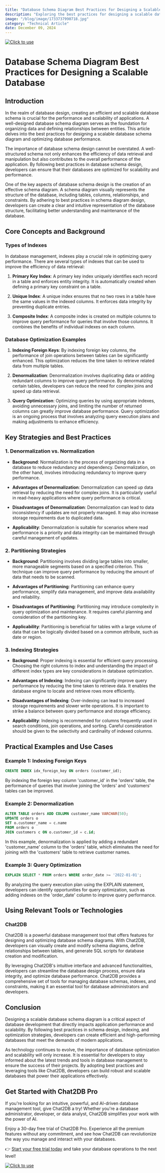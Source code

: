 ```yaml
---
title: "Database Schema Diagram Best Practices for Designing a Scalable Database"
description: "Exploring the best practices for designing a scalable database schema diagram and optimizing database performance."
image: "/blog/image/1733737990718.jpg"
category: "Technical Article"
date: December 09, 2024
---
```

[![Click to use](/image/blog/bg/chat2db1.png)](https://app.chat2db.ai/)
# Database Schema Diagram Best Practices for Designing a Scalable Database


<Authors date="December 09, 2024">
  <Author name="Jing" link="https://chat2db.ai" />
</Authors>

## Introduction

In the realm of database design, creating an efficient and scalable database schema is crucial for the performance and scalability of applications. A well-designed database schema diagram serves as the foundation for organizing data and defining relationships between entities. This article delves into the best practices for designing a scalable database schema diagram and optimizing database performance.

The importance of database schema design cannot be overstated. A well-structured schema not only enhances the efficiency of data retrieval and manipulation but also contributes to the overall performance of the application. By following best practices in database schema design, developers can ensure that their databases are optimized for scalability and performance.

One of the key aspects of database schema design is the creation of an effective schema diagram. A schema diagram visually represents the structure of the database, including tables, columns, relationships, and constraints. By adhering to best practices in schema diagram design, developers can create a clear and intuitive representation of the database structure, facilitating better understanding and maintenance of the database.

## Core Concepts and Background

### Types of Indexes

In database management, indexes play a crucial role in optimizing query performance. There are several types of indexes that can be used to improve the efficiency of data retrieval:

1. **Primary Key Index**: A primary key index uniquely identifies each record in a table and enforces entity integrity. It is automatically created when defining a primary key constraint on a table.

2. **Unique Index**: A unique index ensures that no two rows in a table have the same values in the indexed columns. It enforces data integrity by preventing duplicate entries.

3. **Composite Index**: A composite index is created on multiple columns to improve query performance for queries that involve those columns. It combines the benefits of individual indexes on each column.

### Database Optimization Examples

1. **Indexing Foreign Keys**: By indexing foreign key columns, the performance of join operations between tables can be significantly enhanced. This optimization reduces the time taken to retrieve related data from multiple tables.

2. **Denormalization**: Denormalization involves duplicating data or adding redundant columns to improve query performance. By denormalizing certain tables, developers can reduce the need for complex joins and speed up data retrieval.

3. **Query Optimization**: Optimizing queries by using appropriate indexes, avoiding unnecessary joins, and limiting the number of returned columns can greatly improve database performance. Query optimization is an ongoing process that involves analyzing query execution plans and making adjustments to enhance efficiency.

## Key Strategies and Best Practices

### 1. Denormalization vs. Normalization

- **Background**: Normalization is the process of organizing data in a database to reduce redundancy and dependency. Denormalization, on the other hand, involves introducing redundancy to improve query performance.

- **Advantages of Denormalization**: Denormalization can speed up data retrieval by reducing the need for complex joins. It is particularly useful in read-heavy applications where query performance is critical.

- **Disadvantages of Denormalization**: Denormalization can lead to data inconsistency if updates are not properly managed. It may also increase storage requirements due to duplicated data.

- **Applicability**: Denormalization is suitable for scenarios where read performance is a priority and data integrity can be maintained through careful management of updates.

### 2. Partitioning Strategies

- **Background**: Partitioning involves dividing large tables into smaller, more manageable segments based on a specified criterion. This technique can improve query performance by reducing the amount of data that needs to be scanned.

- **Advantages of Partitioning**: Partitioning can enhance query performance, simplify data management, and improve data availability and reliability.

- **Disadvantages of Partitioning**: Partitioning may introduce complexity in query optimization and maintenance. It requires careful planning and consideration of the partitioning key.

- **Applicability**: Partitioning is beneficial for tables with a large volume of data that can be logically divided based on a common attribute, such as date or region.

### 3. Indexing Strategies

- **Background**: Proper indexing is essential for efficient query processing. Choosing the right columns to index and understanding the impact of different index types are key considerations in database optimization.

- **Advantages of Indexing**: Indexing can significantly improve query performance by reducing the time taken to retrieve data. It enables the database engine to locate and retrieve rows more efficiently.

- **Disadvantages of Indexing**: Over-indexing can lead to increased storage requirements and slower write operations. It is important to strike a balance between query performance and storage efficiency.

- **Applicability**: Indexing is recommended for columns frequently used in search conditions, join operations, and sorting. Careful consideration should be given to the selectivity and cardinality of indexed columns.

## Practical Examples and Use Cases

### Example 1: Indexing Foreign Keys

```sql
CREATE INDEX idx_foreign_key ON orders (customer_id);
```

By indexing the foreign key column 'customer_id' in the 'orders' table, the performance of queries that involve joining the 'orders' and 'customers' tables can be improved.

### Example 2: Denormalization

```sql
ALTER TABLE orders ADD COLUMN customer_name VARCHAR(50);
UPDATE orders o
SET o.customer_name = c.name
FROM orders o
JOIN customers c ON o.customer_id = c.id;
```

In this example, denormalization is applied by adding a redundant 'customer_name' column to the 'orders' table, which eliminates the need for joining with the 'customers' table to retrieve customer names.

### Example 3: Query Optimization

```sql
EXPLAIN SELECT * FROM orders WHERE order_date >= '2022-01-01';
```

By analyzing the query execution plan using the EXPLAIN statement, developers can identify opportunities for query optimization, such as adding indexes on the 'order_date' column to improve query performance.

## Using Relevant Tools or Technologies

### Chat2DB

Chat2DB is a powerful database management tool that offers features for designing and optimizing database schema diagrams. With Chat2DB, developers can visually create and modify schema diagrams, define relationships between tables, and generate SQL scripts for database creation and modification.

By leveraging Chat2DB's intuitive interface and advanced functionalities, developers can streamline the database design process, ensure data integrity, and optimize database performance. Chat2DB provides a comprehensive set of tools for managing database schemas, indexes, and constraints, making it an essential tool for database administrators and developers.

## Conclusion

Designing a scalable database schema diagram is a critical aspect of database development that directly impacts application performance and scalability. By following best practices in schema design, indexing, and optimization strategies, developers can create efficient and high-performing databases that meet the demands of modern applications.

As technology continues to evolve, the importance of database optimization and scalability will only increase. It is essential for developers to stay informed about the latest trends and tools in database management to ensure the success of their projects. By adopting best practices and leveraging tools like Chat2DB, developers can build robust and scalable databases that power their applications effectively.

## Get Started with Chat2DB Pro

If you're looking for an intuitive, powerful, and AI-driven database management tool, give Chat2DB a try! Whether you're a database administrator, developer, or data analyst, Chat2DB simplifies your work with the power of AI.

Enjoy a 30-day free trial of Chat2DB Pro. Experience all the premium features without any commitment, and see how Chat2DB can revolutionize the way you manage and interact with your databases.

👉 [Start your free trial today](https://app.chat2db.ai/) and take your database operations to the next level!

[![Click to use](/image/blog/bg/chat2db.jpg)](https://app.chat2db.ai/)